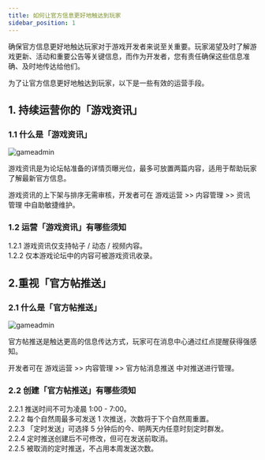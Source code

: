 ```yaml
---
title: 如何让官方信息更好地触达到玩家
sidebar_position: 1
---
```


确保官方信息更好地触达玩家对于游戏开发者来说至关重要。玩家渴望及时了解游戏更新、活动和重要公告等关键信息，而作为开发者，您有责任确保这些信息准确、及时地传达给他们。

为了让官方信息更好地触达到玩家，以下是一些有效的运营手段。

## 1. 持续运营你的「游戏资讯」

### 1.1 什么是「游戏资讯」

![gameadmin](/img/信息触达1.png)

游戏资讯是为论坛帖准备的详情页曝光位，最多可放置两篇内容，适用于帮助玩家了解最新官方信息。  

游戏资讯的上下架与排序无需审核，开发者可在 <Blue>游戏运营</Blue> >> <Blue>内容管理</Blue> >> <Blue>资讯管理</Blue> 中自助敏捷维护。  

### 1.2 运营「游戏资讯」有哪些须知

1.2.1 游戏资讯仅支持帖子 / 动态 / 视频内容。   
1.2.2 仅本游戏论坛中的内容可被游戏资讯收录。  

## 2.重视「官方帖推送」

### 2.1 什么是「官方帖推送」

![gameadmin](/img/信息触达2.png)

官方帖推送是触达更高的信息传达方式，玩家可在消息中心通过红点提醒获得强感知。  

开发者可在 <Blue>游戏运营</Blue> >> <Blue>内容管理</Blue> >> <Blue>官方帖消息推送</Blue> 中对推送进行管理。  

### 2.2 创建「官方帖推送」有哪些须知

2.2.1 推送时间不可为凌晨 1:00 - 7:00。  
2.2.2 每个自然周最多可发送 1 次推送，次数将于下个自然周重置。  
2.2.3 「定时发送」可选择 5 分钟后的今、明两天内任意时刻定时群发。  
2.2.4 定时推送创建后不可修改，但可在发送前取消。  
2.2.5 被取消的定时推送，不占用本周发送次数。  